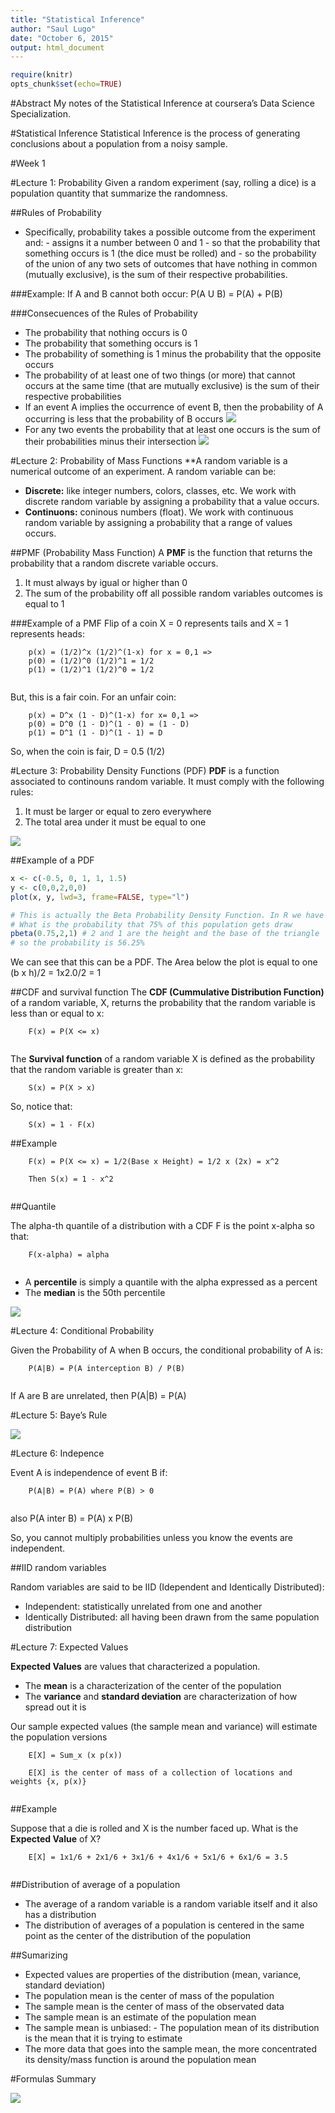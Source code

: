 ```yaml
---
title: "Statistical Inference"
author: "Saul Lugo"
date: "October 6, 2015"
output: html_document
---
```

```r
require(knitr)
opts_chunk$set(echo=TRUE)
```

#Abstract
My notes of the Statistical Inference at coursera's Data Science Specialization.

#Statistical Inference
Statistical Inference is the process of generating conclusions about a population from a noisy sample.

#Week 1

#Lecture 1: Probability
Given a random experiment (say, rolling a dice) is a population quantity that summarize the randomness.

##Rules of Probability

- Specifically, probability takes a possible outcome from the experiment and:
        - assigns it a number between 0 and 1
        - so that the probability that something occurs is 1 (the dice must be rolled) and
        - so the probability of the union of any two sets of outcomes that have nothing in common (mutually exclusive), is the sum of their respective probabilities.
        
###Example:
If A and B cannot both occur:
P(A U B) = P(A) + P(B)

###Consecuences of the Rules of Probability

- The probability that nothing occurs is 0
- The probability that something occurs is 1
- The probability of something is 1 minus the probability that the opposite occurs
- The probability of at least one of two things (or more) that cannot occurs at the same time (that are mutually exclusive) is the sum of their respective probabilities
- If an event A implies the occurrence of event B, then the probability of A occurring is less that the probability of B occurs
<img src="./img/si_001.png">
- For any two events the probability that at least one occurs is the sum of their probabilities minus their intersection
<img src="./img/si_002.png">

#Lecture 2: Probability of Mass Functions
**A random variable is a numerical outcome of an experiment.
A random variable can be:

- **Discrete:** like integer numbers, colors, classes, etc. We work with discrete random variable by assigning a probability that a value occurs.
- **Continuons:** coninous numbers (float). We work with continuous random variable by assigning a probability that a range of values occurs.

##PMF (Probability Mass Function)
A **PMF** is the function that returns the probability that a random discrete variable occurs.

1) It must always by igual or higher than 0
2) The sum of the probability off all possible random variables outcomes is equal to 1

###Example of a PMF
Flip of a coin
X = 0 represents tails and X = 1 represents heads:

        p(x) = (1/2)^x (1/2)^(1-x) for x = 0,1 =>
        p(0) = (1/2)^0 (1/2)^1 = 1/2
        p(1) = (1/2)^1 (1/2)^0 = 1/2
        
But, this is a fair coin. For an unfair coin:

        p(x) = D^x (1 - D)^(1-x) for x= 0,1 =>
        p(0) = D^0 (1 - D)^(1 - 0) = (1 - D)
        p(1) = D^1 (1 - D)^(1 - 1) = D
So, when the coin is fair, D = 0.5 (1/2)

#Lecture 3: Probability Density Functions (PDF)
**PDF** is a function associated to continouns random variable. It must comply with the following rules:

1) It must be larger or equal to zero everywhere
2) The total area under it must be equal to one

<img src="./img/si_003.png">

##Example of a PDF

```r
x <- c(-0.5, 0, 1, 1, 1.5)
y <- c(0,0,2,0,0)
plot(x, y, lwd=3, frame=FALSE, type="l")

# This is actually the Beta Probability Density Function. In R we have the function pbeta(p, p1, p2)
# What is the probability that 75% of this population gets draw
pbeta(0.75,2,1) # 2 and 1 are the height and the base of the triangle
# so the probability is 56.25%
```
We can see that this can be a PDF. The Area below the plot is equal to one (b x h)/2 = 1x2.0/2 = 1

##CDF and survival function
The **CDF (Cummulative Distribution Function)** of a random variable, X, returns the probability that the random variable is less than or equal to x:
        
        F(x) = P(X <= x)
        
The **Survival function** of a random variable X is defined as the probability that the random variable is greater than x:
        
        S(x) = P(X > x)

So, notice that:
        
        S(x) = 1 - F(x)

##Example

        F(x) = P(X <= x) = 1/2(Base x Height) = 1/2 x (2x) = x^2
        
        Then S(x) = 1 - x^2
        
##Quantile

The alpha-th quantile of a distribution with a CDF F is the point x-alpha so that:

        F(x-alpha) = alpha
        
- A **percentile** is simply a quantile with the alpha expressed as a percent
- The **median** is the 50th percentile

<img src="./img/si_004.png">

#Lecture 4: Conditional Probability

Given the Probability of A when B occurs, the conditional probability of A is:

        P(A|B) = P(A interception B) / P(B)
        
If A are B are unrelated, then P(A|B) = P(A)

#Lecture 5: Baye's Rule

<img src="./img/si_005.png">

#Lecture 6: Indepence

Event A is independence of event B if:

        P(A|B) = P(A) where P(B) > 0
        
also
        P(A inter B) = P(A) x P(B)
        
So, you cannot multiply probabilities unless you know the events are independent.

##IID random variables

Random variables are said to be IID (Idependent and Identically Distributed):

- Independent: statistically unrelated from one and another
- Identically Distributed: all having been drawn from the same population distribution

#Lecture 7: Expected Values

**Expected Values** are values that characterized a population.

- The **mean** is a characterization of the center of the population
- The **variance** and **standard deviation** are characterization of how spread out it is

Our sample expected values (the sample mean and variance) will estimate the population versions

        E[X] = Sum_x (x p(x))
        
        E[X] is the center of mass of a collection of locations and weights {x, p(x)}
        
##Example

Suppose that a die is rolled and X is the number faced up. What is the **Expected Value** of X?

        E[X] = 1x1/6 + 2x1/6 + 3x1/6 + 4x1/6 + 5x1/6 + 6x1/6 = 3.5
        
##Distribution of average of a population

- The average of a random variable is a random variable itself and it also has a distribution
- The distribution of averages of a population is centered in the same point as the center of the distribution of the population

##Sumarizing

- Expected values are properties of the distribution (mean, variance, standard deviation)
- The population mean is the center of mass of the population
- The sample mean is the center of mass of the observated data
- The sample mean is an estimate of the population mean
- The sample mean is unbiased:
        - The population mean of its distribution is the mean that it is trying to estimate
- The more data that goes into the sample mean, the more concentrated its density/mass function is around the population mean

#Formulas Summary

<img src="./img/si_006.png">

